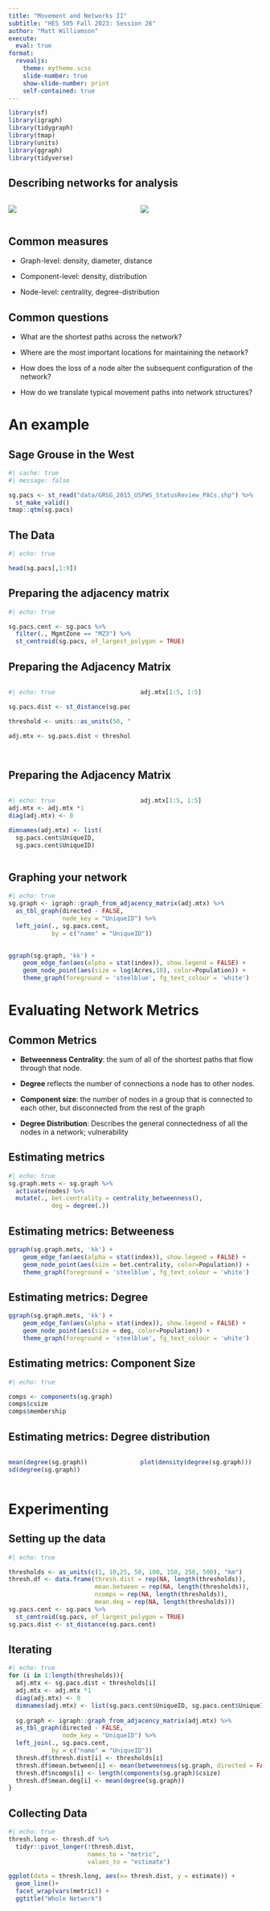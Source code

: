 ```yaml
---
title: "Movement and Networks II"
subtitle: "HES 505 Fall 2023: Session 26"
author: "Matt Williamson"
execute: 
  eval: true
format: 
  revealjs:
    theme: mytheme.scss
    slide-number: true
    show-slide-number: print
    self-contained: true  
---
```


```r
library(sf)
library(igraph)
library(tidygraph)
library(tmap)
library(units)
library(ggraph)
library(tidyverse)
```

## Describing networks for analysis

::: columns
::: {.column width="50%"}

![](img/slide_25/adjacency_graph.png)

:::
::: {.column width="50%"}
![](img/slide_25/adjacency_mtx.png)

:::
:::

## Common measures

* Graph-level: density, diameter, distance

* Component-level: density, distribution

* Node-level: centrality, degree-distribution

## Common questions

* What are the shortest paths across the network?

* Where are the most important locations for maintaining the network?

* How does the loss of a node alter the subsequent configuration of the network?

* How do we translate typical movement paths into network structures?

# An example

## Sage Grouse in the West

```r
#| cache: true
#| message: false

sg.pacs <- st_read("data/GRSG_2015_USFWS_StatusReview_PACs.shp") %>% 
  st_make_valid()
tmap::qtm(sg.pacs)

```

## The Data

```r
#| echo: true

head(sg.pacs[,1:9])

```

## Preparing the adjacency matrix

```r
#| echo: true

sg.pacs.cent <- sg.pacs %>% 
  filter(., MgmtZone == "MZ3") %>% 
  st_centroid(sg.pacs, of_largest_polygon = TRUE)

```

## Preparing the Adjacency Matrix

::: columns
::: {.column width="50%"}
```r
#| echo: true

sg.pacs.dist <- st_distance(sg.pacs.cent) 

threshold <- units::as_units(50, "km") 

adj.mtx <- sg.pacs.dist < threshold 



```

::: 
::: {.column width="50%"}
```r
adj.mtx[1:5, 1:5]


```
:::
:::

## Preparing the Adjacency Matrix

::: columns
::: {.column width="50%"}

```r
#| echo: true
adj.mtx <- adj.mtx *1 
diag(adj.mtx) <- 0  

dimnames(adj.mtx) <- list(
  sg.pacs.cent$UniqueID, 
  sg.pacs.cent$UniqueID) 

```

::: 
::: {.column width="50%"}
```r
adj.mtx[1:5, 1:5]


```
:::
:::

## Graphing your network


```r
#| echo: true
sg.graph <- igraph::graph_from_adjacency_matrix(adj.mtx) %>% 
  as_tbl_graph(directed - FALSE,
               node_key = "UniqueID") %>% 
  left_join(., sg.pacs.cent, 
            by = c("name" = "UniqueID"))
  
```


```r
ggraph(sg.graph, 'kk') + 
    geom_edge_fan(aes(alpha = stat(index)), show.legend = FALSE) + 
    geom_node_point(aes(size = log(Acres,10), color=Population)) + 
    theme_graph(foreground = 'steelblue', fg_text_colour = 'white')

```

# Evaluating Network Metrics

## Common Metrics

* **Betweenness Centrality**: the sum of all of the shortest paths that flow through that node.

* **Degree** reflects the number of connections a node has to other nodes.

* **Component size**: the number of nodes in a group that is connected to each other, but disconnected from the rest of the graph

* **Degree Distribution**: Describes the general connectedness of all the nodes in a network; vulnerability

## Estimating metrics

```r
#| echo: true
sg.graph.mets <- sg.graph %>% 
  activate(nodes) %>% 
  mutate(., bet.centrality = centrality_betweenness(),
            deg = degree(.))

```

## Estimating metrics: Betweeness

```r

ggraph(sg.graph.mets, 'kk') + 
    geom_edge_fan(aes(alpha = stat(index)), show.legend = FALSE) + 
    geom_node_point(aes(size = bet.centrality, color=Population)) + 
    theme_graph(foreground = 'steelblue', fg_text_colour = 'white')
```

## Estimating metrics: Degree

```r

ggraph(sg.graph.mets, 'kk') + 
    geom_edge_fan(aes(alpha = stat(index)), show.legend = FALSE) + 
    geom_node_point(aes(size = deg, color=Population)) + 
    theme_graph(foreground = 'steelblue', fg_text_colour = 'white')
```


## Estimating metrics: Component Size

```r
#| echo: true

comps <- components(sg.graph)
comps$csize
comps$membership
```


## Estimating metrics: Degree distribution

::: columns
::: {.column width="50%"}

```r
mean(degree(sg.graph))
sd(degree(sg.graph))
```

::: 
::: {.column width="50%"}

```r
plot(density(degree(sg.graph)))
```

:::
:::

# Experimenting

## Setting up the data

```r
#| echo: true

thresholds <- as_units(c(1, 10,25, 50, 100, 150, 250, 500), "km")
thresh.df <- data.frame(thresh.dist = rep(NA, length(thresholds)),
                        mean.between = rep(NA, length(thresholds)),
                        ncomps = rep(NA, length(thresholds)),
                        mean.deg = rep(NA, length(thresholds)))
sg.pacs.cent <- sg.pacs %>% 
  st_centroid(sg.pacs, of_largest_polygon = TRUE) 
sg.pacs.dist <- st_distance(sg.pacs.cent)
```

## Iterating

```r
#| echo: true
for (i in 1:length(thresholds)){
  adj.mtx <- sg.pacs.dist < thresholds[i]
  adj.mtx <- adj.mtx *1
  diag(adj.mtx) <- 0
  dimnames(adj.mtx) <- list(sg.pacs.cent$UniqueID, sg.pacs.cent$UniqueID)
  
  sg.graph <- igraph::graph_from_adjacency_matrix(adj.mtx) %>% 
  as_tbl_graph(directed - FALSE,
               node_key = "UniqueID") %>% 
  left_join(., sg.pacs.cent, 
            by = c("name" = "UniqueID"))
  thresh.df$thresh.dist[i] <- thresholds[i]
  thresh.df$mean.between[i] <- mean(betweenness(sg.graph, directed = FALSE))
  thresh.df$ncomps[i] <- length(components(sg.graph)$csize)
  thresh.df$mean.deg[i] <- mean(degree(sg.graph))
}  
```

## Collecting Data

```r
#| echo: true
thresh.long <- thresh.df %>% 
  tidyr::pivot_longer(!thresh.dist, 
                      names_to = "metric", 
                      values_to = "estimate")

ggplot(data = thresh.long, aes(x= thresh.dist, y = estimate)) +
  geom_line()+
  facet_wrap(vars(metric)) +
  ggtitle("Whole Network")
```